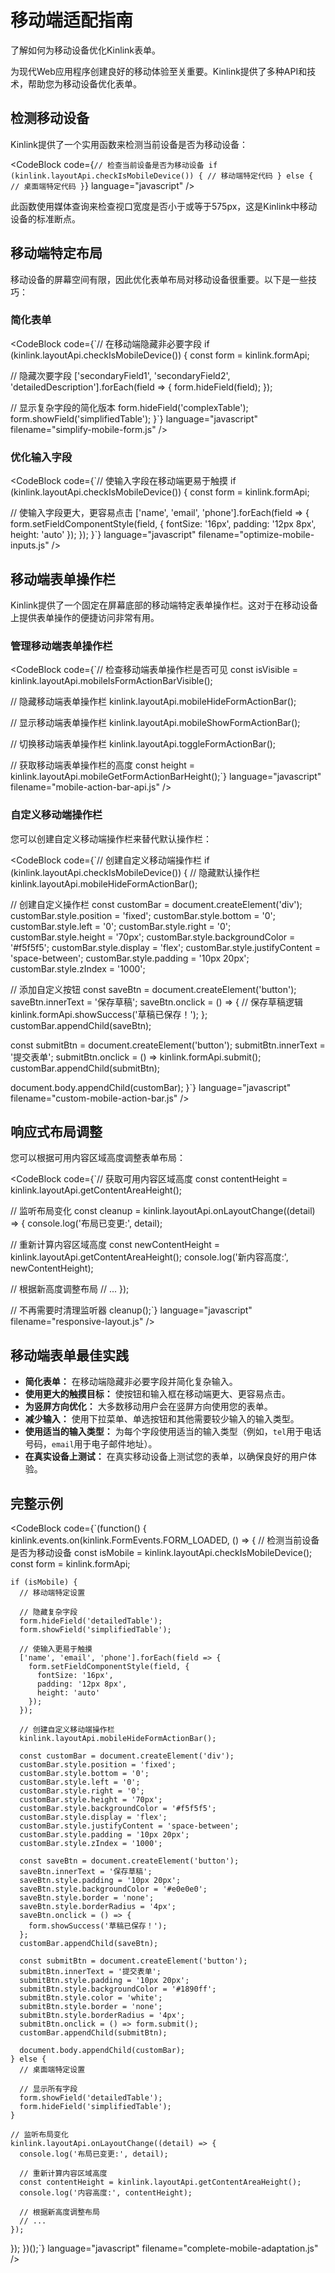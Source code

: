 
# 移动端适配指南

<div className="mt-2 text-lg text-muted-foreground">
  了解如何为移动设备优化Kinlink表单。
</div>

<div className="docs-content">

为现代Web应用程序创建良好的移动体验至关重要。Kinlink提供了多种API和技术，帮助您为移动设备优化表单。

## 检测移动设备

Kinlink提供了一个实用函数来检测当前设备是否为移动设备：

<CodeBlock
  code={`// 检查当前设备是否为移动设备
if (kinlink.layoutApi.checkIsMobileDevice()) {
  // 移动端特定代码
} else {
  // 桌面端特定代码
}`}
  language="javascript"
/>

此函数使用媒体查询来检查视口宽度是否小于或等于575px，这是Kinlink中移动设备的标准断点。

## 移动端特定布局

移动设备的屏幕空间有限，因此优化表单布局对移动设备很重要。以下是一些技巧：

### 简化表单

<CodeBlock
  code={`// 在移动端隐藏非必要字段
if (kinlink.layoutApi.checkIsMobileDevice()) {
  const form = kinlink.formApi;
  
  // 隐藏次要字段
  ['secondaryField1', 'secondaryField2', 'detailedDescription'].forEach(field => {
    form.hideField(field);
  });
  
  // 显示复杂字段的简化版本
  form.hideField('complexTable');
  form.showField('simplifiedTable');
}`}
  language="javascript"
  filename="simplify-mobile-form.js"
/>

### 优化输入字段

<CodeBlock
  code={`// 使输入字段在移动端更易于触摸
if (kinlink.layoutApi.checkIsMobileDevice()) {
  const form = kinlink.formApi;
  
  // 使输入字段更大，更容易点击
  ['name', 'email', 'phone'].forEach(field => {
    form.setFieldComponentStyle(field, {
      fontSize: '16px',
      padding: '12px 8px',
      height: 'auto'
    });
  });
}`}
  language="javascript"
  filename="optimize-mobile-inputs.js"
/>

## 移动端表单操作栏

Kinlink提供了一个固定在屏幕底部的移动端特定表单操作栏。这对于在移动设备上提供表单操作的便捷访问非常有用。

### 管理移动端表单操作栏

<CodeBlock
  code={`// 检查移动端表单操作栏是否可见
const isVisible = kinlink.layoutApi.mobileIsFormActionBarVisible();

// 隐藏移动端表单操作栏
kinlink.layoutApi.mobileHideFormActionBar();

// 显示移动端表单操作栏
kinlink.layoutApi.mobileShowFormActionBar();

// 切换移动端表单操作栏
kinlink.layoutApi.toggleFormActionBar();

// 获取移动端表单操作栏的高度
const height = kinlink.layoutApi.mobileGetFormActionBarHeight();`}
  language="javascript"
  filename="mobile-action-bar-api.js"
/>

### 自定义移动端操作栏

您可以创建自定义移动端操作栏来替代默认操作栏：

<CodeBlock
  code={`// 创建自定义移动端操作栏
if (kinlink.layoutApi.checkIsMobileDevice()) {
  // 隐藏默认操作栏
  kinlink.layoutApi.mobileHideFormActionBar();
  
  // 创建自定义操作栏
  const customBar = document.createElement('div');
  customBar.style.position = 'fixed';
  customBar.style.bottom = '0';
  customBar.style.left = '0';
  customBar.style.right = '0';
  customBar.style.height = '70px';
  customBar.style.backgroundColor = '#f5f5f5';
  customBar.style.display = 'flex';
  customBar.style.justifyContent = 'space-between';
  customBar.style.padding = '10px 20px';
  customBar.style.zIndex = '1000';
  
  // 添加自定义按钮
  const saveBtn = document.createElement('button');
  saveBtn.innerText = '保存草稿';
  saveBtn.onclick = () => {
    // 保存草稿逻辑
    kinlink.formApi.showSuccess('草稿已保存！');
  };
  customBar.appendChild(saveBtn);
  
  const submitBtn = document.createElement('button');
  submitBtn.innerText = '提交表单';
  submitBtn.onclick = () => kinlink.formApi.submit();
  customBar.appendChild(submitBtn);
  
  document.body.appendChild(customBar);
}`}
  language="javascript"
  filename="custom-mobile-action-bar.js"
/>

## 响应式布局调整

您可以根据可用内容区域高度调整表单布局：

<CodeBlock
  code={`// 获取可用内容区域高度
const contentHeight = kinlink.layoutApi.getContentAreaHeight();

// 监听布局变化
const cleanup = kinlink.layoutApi.onLayoutChange((detail) => {
  console.log('布局已变更:', detail);
  
  // 重新计算内容区域高度
  const newContentHeight = kinlink.layoutApi.getContentAreaHeight();
  console.log('新内容高度:', newContentHeight);
  
  // 根据新高度调整布局
  // ...
});

// 不再需要时清理监听器
cleanup();`}
  language="javascript"
  filename="responsive-layout.js"
/>

## 移动端表单最佳实践

- **简化表单：** 在移动端隐藏非必要字段并简化复杂输入。
- **使用更大的触摸目标：** 使按钮和输入框在移动端更大、更容易点击。
- **为竖屏方向优化：** 大多数移动用户会在竖屏方向使用您的表单。
- **减少输入：** 使用下拉菜单、单选按钮和其他需要较少输入的输入类型。
- **使用适当的输入类型：** 为每个字段使用适当的输入类型（例如，`tel`用于电话号码，`email`用于电子邮件地址）。
- **在真实设备上测试：** 在真实移动设备上测试您的表单，以确保良好的用户体验。

## 完整示例

<CodeBlock
  code={`(function() {
  kinlink.events.on(kinlink.FormEvents.FORM_LOADED, () => {
    // 检测当前设备是否为移动设备
    const isMobile = kinlink.layoutApi.checkIsMobileDevice();
    const form = kinlink.formApi;
    
    if (isMobile) {
      // 移动端特定设置
      
      // 隐藏复杂字段
      form.hideField('detailedTable');
      form.showField('simplifiedTable');
      
      // 使输入更易于触摸
      ['name', 'email', 'phone'].forEach(field => {
        form.setFieldComponentStyle(field, {
          fontSize: '16px',
          padding: '12px 8px',
          height: 'auto'
        });
      });
      
      // 创建自定义移动端操作栏
      kinlink.layoutApi.mobileHideFormActionBar();
      
      const customBar = document.createElement('div');
      customBar.style.position = 'fixed';
      customBar.style.bottom = '0';
      customBar.style.left = '0';
      customBar.style.right = '0';
      customBar.style.height = '70px';
      customBar.style.backgroundColor = '#f5f5f5';
      customBar.style.display = 'flex';
      customBar.style.justifyContent = 'space-between';
      customBar.style.padding = '10px 20px';
      customBar.style.zIndex = '1000';
      
      const saveBtn = document.createElement('button');
      saveBtn.innerText = '保存草稿';
      saveBtn.style.padding = '10px 20px';
      saveBtn.style.backgroundColor = '#e0e0e0';
      saveBtn.style.border = 'none';
      saveBtn.style.borderRadius = '4px';
      saveBtn.onclick = () => {
        form.showSuccess('草稿已保存！');
      };
      customBar.appendChild(saveBtn);
      
      const submitBtn = document.createElement('button');
      submitBtn.innerText = '提交表单';
      submitBtn.style.padding = '10px 20px';
      submitBtn.style.backgroundColor = '#1890ff';
      submitBtn.style.color = 'white';
      submitBtn.style.border = 'none';
      submitBtn.style.borderRadius = '4px';
      submitBtn.onclick = () => form.submit();
      customBar.appendChild(submitBtn);
      
      document.body.appendChild(customBar);
    } else {
      // 桌面端特定设置
      
      // 显示所有字段
      form.showField('detailedTable');
      form.hideField('simplifiedTable');
    }
    
    // 监听布局变化
    kinlink.layoutApi.onLayoutChange((detail) => {
      console.log('布局已变更:', detail);
      
      // 重新计算内容区域高度
      const contentHeight = kinlink.layoutApi.getContentAreaHeight();
      console.log('内容高度:', contentHeight);
      
      // 根据新高度调整布局
      // ...
    });
  });
})();`}
  language="javascript"
  filename="complete-mobile-adaptation.js"
/>

</div> 